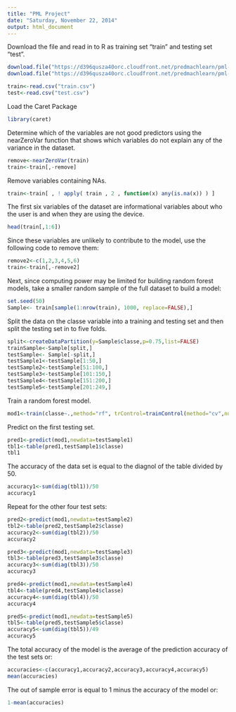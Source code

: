 ```yaml
---
title: "PML Project"
date: "Saturday, November 22, 2014"
output: html_document
---
```


Download the file and read in to R as training set "train" and testing set "test".

```r
download.file("https://d396qusza40orc.cloudfront.net/predmachlearn/pml-training.csv",destfile="train.csv", method="curl")
download.file("https://d396qusza40orc.cloudfront.net/predmachlearn/pml-testing.csv",destfile="test.csv", method="curl")

train<-read.csv("train.csv")
test<-read.csv("test.csv")
```

Load the Caret Package 

```r
library(caret)
```

Determine which of the variables are not good predictors using the nearZeroVar function that shows which variables do not explain any of the variance in the dataset.

```r
remove<-nearZeroVar(train)
train<-train[,-remove]
```

Remove variables containing NAs. 

```r
train<-train[ , ! apply( train , 2 , function(x) any(is.na(x)) ) ]
```

The first six variables of the dataset are informational variables about who the user is and when they are using the device. 

```r
head(train[,1:6])
```

Since these variables are unlikely to contribute to the model, use the following code to remove them:

```r
remove2<-c(1,2,3,4,5,6)
train<-train[,-remove2]
```

Next, since computing power may be limited for building random forest models, take a smaller random sample of the full dataset to build a model: 

```r
set.seed(50)
Sample<- train[sample(1:nrow(train), 1000, replace=FALSE),]
```

Split the data on the classe variable into a training and testing set and then split the testing set in to five folds. 

```r
split<-createDataPartition(y=Sample$classe,p=0.75,list=FALSE)
trainSample<-Sample[split,]
testSample<- Sample[-split,]
testSample1<-testSample[1:50,]
testSample2<-testSample[51:100,]
testSample3<-testSample[101:150,]
testSample4<-testSample[151:200,]
testSample5<-testSample[201:249,]
```

Train a random forest model. 
```r
mod1<-train(classe~.,method="rf", trControl=trainControl(method="cv",number=4),data=trainSample,prox=TRUE)
```

Predict on the first testing set. 

```r
pred1<-predict(mod1,newdata=testSample1)
tbl1<-table(pred1,testSample1$classe)
tbl1
```

The accuracy of the data set is equal to the diagnol of the table divided by 50. 

```r
accuracy1<-sum(diag(tbl1))/50
accuracy1
```

Repeat for the other four test sets:

```r
pred2<-predict(mod1,newdata=testSample2)
tbl2<-table(pred2,testSample2$classe)
accuracy2<-sum(diag(tbl2))/50
accuracy2
```

```r
pred3<-predict(mod1,newdata=testSample3)
tbl3<-table(pred3,testSample3$classe)
accuracy3<-sum(diag(tbl3))/50
accuracy3
```

```r
pred4<-predict(mod1,newdata=testSample4)
tbl4<-table(pred4,testSample4$classe)
accuracy4<-sum(diag(tbl4))/50
accuracy4
```

```r
pred5<-predict(mod1,newdata=testSample5)
tbl5<-table(pred5,testSample5$classe)
accuracy5<-sum(diag(tbl5))/49
accuracy5
```

The total accuracy of the model is the average of the prediction accuracy of the test sets or: 

```r
accuracies<-c(accuracy1,accuracy2,accuracy3,accuracy4,accuracy5)
mean(accuracies)
```

The out of sample error is equal to 1 minus the accuracy of the model or: 

```r
1-mean(accuracies)
```